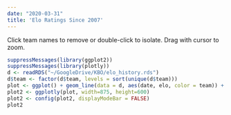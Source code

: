 ```yaml
---
date: "2020-03-31"
title: 'Elo Ratings Since 2007'
---
```

Click team names to remove or double-click to isolate. Drag with cursor to zoom.
```r
suppressMessages(library(ggplot2))
suppressMessages(library(plotly))
d <- readRDS("~/GoogleDrive/KBO/elo_history.rds")
d$team <- factor(d$team, levels = sort(unique(d$team)))
plot <- ggplot() + geom_line(data = d, aes(date, elo, color = team)) + theme_minimal() + scale_color_brewer(palette="Paired") %>% labs(y="Elo",x=NULL,color="Team")
plot2 <- ggplotly(plot, width=875, height=600)
plot2 <- config(plot2, displayModeBar = FALSE)
plot2
```